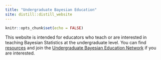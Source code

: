 ```yaml
---
title: "Undergraduate Bayesian Education"
site: distill::distill_website
---
```


```r
knitr::opts_chunk$set(echo = FALSE)


```

This website is intended for educators who teach or are interested in teaching Bayesian Statistics at the undergraduate level. You can find [resources](resources.html) and join the [Undergraduate Bayesian Education Network](network.html) if you are interested. 